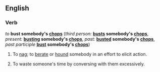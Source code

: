 ==English==

===Verb===
''to'' '''bust somebody's [[chops]]''' (''third person:'' '''[[busts]] somebody's [[chops]]''', ''present:'' '''[[busting]] somebody's [[chops]]''', ''past:'' '''[[busted]] somebody's [[chops]]''', ''past participle'' '''[[bust]] somebody's [[chops]]''')

# {{idiom}} To [[nag]]; to [[berate]] or [[hound]] somebody in an effort to elicit action.
# {{idiom}} To waste someone's time by conversing with them excessively.